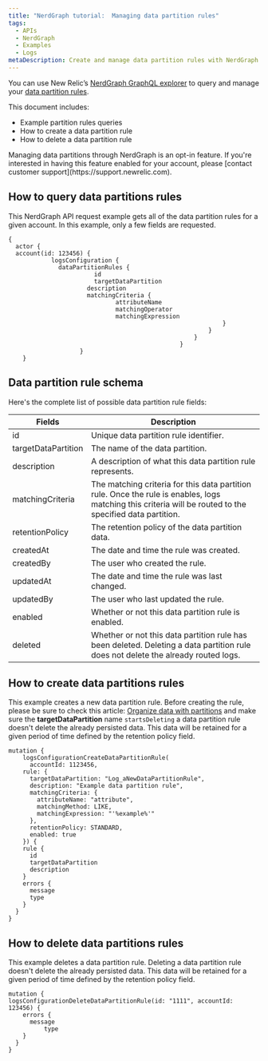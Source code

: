 ```yaml
---
title: "NerdGraph tutorial:  Managing data partition rules"
tags:
  - APIs
  - NerdGraph
  - Examples
  - Logs
metaDescription: Create and manage data partition rules with NerdGraph.  
---
```


You can use New Relic’s [NerdGraph GraphQL explorer](https://api.newrelic.com/graphiql) to query and manage your [data partition rules](https://docs.newrelic.com/docs/logs/log-management/ui-data/data-partitions/). 

This document includes:

* Example partition rules queries
* How to create a data partition rule
* How to delete a data partition rule 

<Callout variant="important">
Managing data partitions through NerdGraph is an opt-in feature. If you're interested in having this feature enabled for your account, please [contact customer support](https://support.newrelic.com).
</Callout>

## How to query data partitions rules


This NerdGraph API request example gets all of the data partition rules for a given account. In this example, only a few fields are requested.

```
{
  actor {
  account(id: 123456) {
			logsConfiguration {
			  dataPartitionRules { 
						id 
						targetDataPartition
					  description
					  matchingCriteria {
							  attributeName
							  matchingOperator
							  matchingExpression
															}
														}
													}
												}
					}
	}
```
## Data partition rule schema

Here's the complete list of possible data partition rule fields: 

<table>
  <thead>
    <tr>
      <th style={{ width: "200px" }}>
        Fields
      </th>
      <th>
        Description
      </th>
    </tr>
  </thead>

  <tbody>
<tr><td>id</td><td> Unique data partition rule identifier.</td></tr>
<tr><td>targetDataPartition</td><td>The name of the data partition.</td></tr>
<tr><td>description	</td> <td>A description of what this data partition rule represents.</td></tr>
<tr><td>matchingCriteria</td> <td>The matching criteria for this data partition rule. Once the rule is enables, logs matching this criteria will be routed to the specified data partition.</td></tr>
<tr><td>retentionPolicy</td> <td>The retention policy of the data partition data.</td></tr>
<tr><td>createdAt</td> <td> The date and time the rule was created.</td></tr>
<tr><td>createdBy</td> <td> The user who created the rule.</td></tr>
<tr><td>updatedAt</td> <td> The date and time the rule was last changed.</td></tr>
<tr><td>updatedBy</td> <td> The user who last updated the rule.</td></tr>
<tr><td>enabled</td> <td> Whether or not this data partition rule is enabled.</td></tr>
<tr><td>deleted</td> <td> Whether or not this data partition rule has been deleted. Deleting a data partition rule does not delete the already routed logs.</td></tr>
    
  </tbody>
</table>

## How to create data partitions rules

This example creates a new data partition rule. Before creating the rule, please be sure to check this article: [Organize data with partitions](https://docs.newrelic.com/docs/logs/log-management/ui-data/data-partitions/) and make sure the **targetDataPartition** name `startsDeleting` a data partition rule doesn't delete the already persisted data. This data will be retained for a given period of time defined by the retention policy field.

```
mutation {
	logsConfigurationCreateDataPartitionRule(
	  accountId: 1123456,
    rule: {
      targetDataPartition: "Log_aNewDataPartitionRule",
      description: "Example data partition rule",
      matchingCriteria: {
        attributeName: "attribute",
        matchingMethod: LIKE,
        matchingExpression: "'%example%'"
      },
      retentionPolicy: STANDARD,
      enabled: true
    }) {
   	rule {
      id
      targetDataPartition
      description
    }
    errors {
      message
      type
    }
  }
}
```

## How to delete data partitions rules

This example deletes a data partition rule. Deleting a data partition rule doesn't delete the already persisted data. This data will be retained for a given period of time defined by the retention policy field.

```
mutation {
logsConfigurationDeleteDataPartitionRule(id: "1111", accountId: 123456) {
    errors {
      message
		  type
    }
  }
}
```
